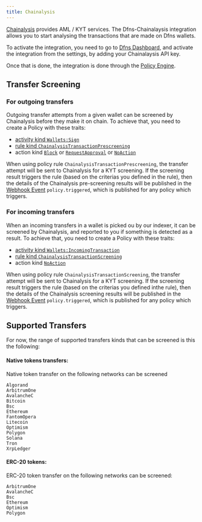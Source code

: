 ```yaml
---
title: Chainalysis
---
```



[Chainalysis](https://www.chainalysis.com/) provides AML / KYT services. The Dfns-Chainalaysis integration allows you to start analysing the transactions that are made on Dfns wallets.

To activate the integration, you need to go to [Dfns Dashboard](https://app.dfns.io), and activate the integration from the settings, by adding your Chainalaysis API key.

Once that is done, the integration is done through the [Policy Engine](/core-concepts/policies).

<Youtube videoId="EEpqx3iQxBc"/>


## Transfer Screening

### For outgoing transfers

Outgoing transfer attempts from a given wallet can be screened by Chainalysis before they make it on chain. To achieve that, you need to create a Policy with these traits:

* [activity kind `Wallets:Sign`](/core-concepts/policies#wallets%3Asign-activity)
* [rule kind `ChainalysisTransactionPrescreening`](/core-concepts/policies#chainalysistransactionprescreening-policy-rule)
* action kind [`Block`](/core-concepts/policies#block-policy-action) or [`RequestApproval`](/core-concepts/policies#requestapproval-policy-action) or [`NoAction`](/core-concepts/policies#noaction-policy-action)

When using policy rule `ChainalysisTransactionPrescreening`, the transfer attempt will be sent to Chainalysis for a KYT screening. If the screening result triggers the rule (based on the criterias you defined in the rule), then the details of the Chainalysis pre-screening results will be published in the   [Webhook Event](/developers/webhooks#webhook-events) `policy.triggered`, which is published for any policy which triggers.



### For incoming transfers

When an incoming transfers in a wallet is picked ou by our indexer, it can be screened by Chainalysis, and reported to you if something is detected as a result. To achieve that, you need to create a Policy with these traits:

* [activity kind `Wallets:IncomingTransaction`](/core-concepts/policies#wallets-incomingtransaction-activity)
* [rule kind `ChainalysisTransactionScreening`](/core-concepts/policies#chainalysistransactionscreening-policy-rule)
* action kind [`NoAction`](/core-concepts/policies#noaction-policy-action)

When using policy rule `ChainalysisTransactionScreening`, the transfer attempt will be sent to Chainalysis for a KYT screening. If the screening result triggers the rule (based on the criterias you defined inthe rule), then the details of the Chainalysis screening results will be published in the   [Webhook Event](/developers/webhooks#webhook-events) `policy.triggered`, which is published for any policy which triggers.



## Supported Transfers

For now, the range of supported transfers kinds that can be screened is this the following:

#### Native tokens transfers:

Native token transfer on the following networks can be screened

```
Algorand
ArbitrumOne
AvalancheC
Bitcoin
Bsc
Ethereum
FantomOpera
Litecoin
Optimism
Polygon
Solana
Tron
XrpLedger
```

#### ERC-20 tokens:

ERC-20 token transfer on the following networks can be screened:

```
ArbitrumOne
AvalancheC
Bsc
Ethereum
Optimism
Polygon
```
